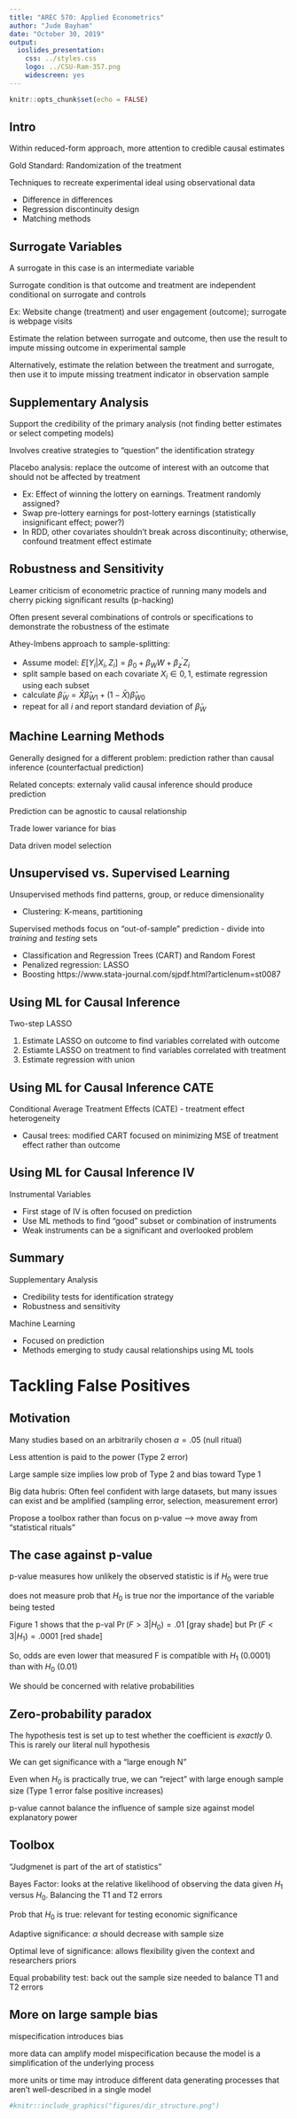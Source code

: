 ```yaml
---
title: "AREC 570: Applied Econometrics"
author: "Jude Bayham"
date: "October 30, 2019"
output:
  ioslides_presentation: 
    css: ../styles.css
    logo: ../CSU-Ram-357.png
    widescreen: yes
---
```


```r
knitr::opts_chunk$set(echo = FALSE)
```


## Intro

Within reduced-form approach, more attention to credible causal estimates

Gold Standard: Randomization of the treatment 

Techniques to recreate experimental ideal using observational data

  - Difference in differences
  - Regression discontinuity design
  - Matching methods


## Surrogate Variables

A surrogate in this case is an intermediate variable 

Surrogate condition is that outcome and treatment are independent conditional on surrogate and controls 

Ex: Website change (treatment) and user engagement (outcome); surrogate is webpage visits

Estimate the relation between surrogate and outcome, then use the result to impute missing outcome in experimental sample

Alternatively, estimate the relation between the treatment and surrogate, then use it to impute missing treatment indicator in observation sample

## Supplementary Analysis

Support the credibility of the primary analysis (not finding better estimates or select competing models)

Involves creative strategies to "question" the identification strategy

Placebo analysis: replace the outcome of interest with an outcome that should not be affected by treatment

  - Ex: Effect of winning the lottery on earnings.  Treatment randomly assigned?  
  - Swap pre-lottery earnings for post-lottery earnings (statistically insignificant effect; power?)
  - In RDD, other covariates shouldn't break across discontinuity; otherwise, confound treatment effect estimate
  

## Robustness and Sensitivity

Leamer criticism of econometric practice of running many models and cherry picking significant results (p-hacking)

Often present several combinations of controls or specifications to demonstrate the robustness of the estimate

Athey-Imbens approach to sample-splitting:

  - Assume model: $E[Y_i|X_i,Z_i]=\beta_0+\beta_W W + \beta_z^{\prime} Z_i$
  - split sample based on each covariate $X_i \in {0,1}$, estimate regression using each subset 
  - calculate $\tilde{\beta}_W = \bar{X} \hat{\beta}_{W1} + (1-\bar{X}) \hat{\beta}_{W0}$
  - repeat for all $i$ and report standard deviation of $\tilde{\beta}_W$
  
## Machine Learning Methods

Generally designed for a different problem: prediction rather than causal inference (counterfactual prediction)

Related concepts: externaly valid causal inference should produce prediction

Prediction can be agnostic to causal relationship

Trade lower variance for bias

Data driven model selection

## Unsupervised vs. Supervised Learning

Unsupervised methods find patterns, group, or reduce dimensionality

  - Clustering: K-means, partitioning
  
Supervised methods focus on "out-of-sample" prediction - divide into *training* and *testing* sets

  - Classification and Regression Trees (CART) and Random Forest
  - Penalized regression: LASSO
  - Boosting https://www.stata-journal.com/sjpdf.html?articlenum=st0087
  
## Using ML for Causal Inference

Two-step LASSO

  1. Estimate LASSO on outcome to find variables correlated with outcome
  2. Estiamte LASSO on treatment to find variables correlated with treatment
  3. Estimate regression with union

## Using ML for Causal Inference CATE

Conditional Average Treatment Effects (CATE) - treatment effect heterogeneity

  - Causal trees: modified CART focused on minimizing MSE of treatment effect rather than outcome 
  
## Using ML for Causal Inference IV

Instrumental Variables

  - First stage of IV is often focused on prediction
  - Use ML methods to find "good" subset or combination of instruments
  - Weak instruments can be a significant and overlooked problem

## Summary

Supplementary Analysis

  - Credibility tests for identification strategy
  - Robustness and sensitivity
  
Machine Learning

  - Focused on prediction
  - Methods emerging to study causal relationships using ML tools



# Tackling False Positives

## Motivation

Many studies based on an arbitrarily chosen $\alpha=.05$ (null ritual)

Less attention is paid to the power (Type 2 error)

Large sample size implies low prob of Type 2 and bias toward Type 1

Big data hubris: Often feel confident with large datasets, but many issues can exist and be amplified (sampling error, selection, measurement error)

Propose a toolbox rather than focus on p-value --> move away from "statistical rituals"

## The case against p-value 

p-value measures how unlikely the observed statistic is if $H_0$ were true

does not measure prob that $H_0$ is true nor the importance of the variable being tested

Figure 1 shows that the p-val $\Pr(F>3|H_0)=.01$ [gray shade] but $\Pr(F<3|H_1)=.0001$ [red shade]

So, odds are even lower that measured F is compatible with $H_1$ (0.0001) than with $H_0$ (0.01)

We should be concerned with relative probabilities

## Zero-probability paradox

The hypothesis test is set up to test whether the coefficient is *exactly* 0.  This is rarely our literal null hypothesis

We can get significance with a "large enough N"

Even when $H_0$ is practically true, we can "reject" with large enough sample size (Type 1 error false positive increases)

p-value cannot balance the influence of sample size against model explanatory power

## Toolbox

"Judgmenet is part of the art of statistics"

Bayes Factor: looks at the relative likelihood of observing the data given $H_1$ versus $H_0$.  Balancing the T1 and T2 errors

Prob that $H_0$ is true: relevant for testing economic significance

Adaptive significance: $\alpha$ should decrease with sample size

Optimal leve of significance: allows flexibility given the context and researchers priors

Equal probability test: back out the sample size needed to balance T1 and T2 errors

## More on large sample bias

mispecification introduces bias

more data can amplify model mispecification because the model is a simplification of the underlying process

more units or time may introduce different data generating processes that aren't well-described in a single model



<!-- ## Sample image include -->

```r
#knitr::include_graphics("figures/dir_structure.png")
```


<!-- ## Tools for data management and analysis -->
<!-- | Software | Learning  | Scope | Community  | Cost | -->
<!-- |----------|-----------|-------|------------|------| -->
<!-- | [R](https://en.wikipedia.org/wiki/R_(programming_language))        | moderate  | extensive | large | free | -->
<!-- | [Python](https://en.wikipedia.org/wiki/Python_(programming_language))   | moderate* | extensive | large | free | -->
<!-- | [Stata](https://en.wikipedia.org/wiki/Stata)    | easy      | conventional data | econ | high | -->
<!-- | [Matlab](https://en.wikipedia.org/wiki/MATLAB)   | moderate  | extensive | moderate* | high | -->

